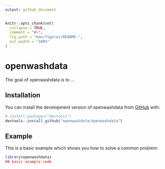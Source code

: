 ```yaml
---
output: github_document
---
```


<!-- README.md is generated from README.Rmd. Please edit that file -->

```r
knitr::opts_chunk$set(
  collapse = TRUE,
  comment = "#>",
  fig.path = "man/figures/README-",
  out.width = "100%"
)
```

# openwashdata

<!-- badges: start -->
<!-- badges: end -->

The goal of openwashdata is to ...

## Installation

You can install the development version of openwashdata from [GitHub](https://github.com/) with:

``` r
# install.packages("devtools")
devtools::install_github("openwashdata/openwashdata")
```

## Example

This is a basic example which shows you how to solve a common problem:

```r
library(openwashdata)
## basic example code
```

